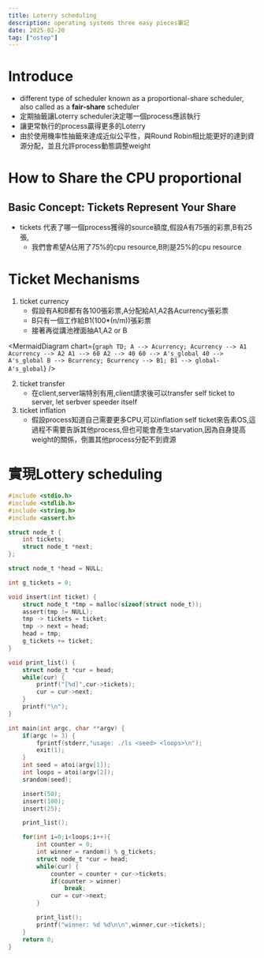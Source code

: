 ```yaml
---
title: Loterry scheduling
description: operating systems three easy pieces筆記
date: 2025-02-20
tag: ["ostep"]
---
```


# Introduce
- different type of scheduler known as a proportional-share scheduler, also called as a **fair-share** scheduler
- 定期抽籤讓Loterry scheduler決定哪一個process應該執行
- 讓更常執行的process贏得更多的Loterry
- 由於使用機率性抽籤來達成近似公平性，與Round Robin相比能更好的達到資源分配，並且允許process動態調整weight

# How to Share the CPU proportional

## Basic Concept: Tickets Represent Your Share
- tickets 代表了哪一個process獲得的source額度,假設A有75張的彩票,B有25張,
  - 我們會希望A佔用了75%的cpu resource,B則是25%的cpu resource

# Ticket Mechanisms
1. ticket currency
    - 假設有A和B都有各100張彩票,A分配給A1,A2各Acurrency張彩票
    - B只有一個工作給B1(100*(n/m))張彩票
    - 接著再從講池裡面抽A1,A2 or B

<MermaidDiagram chart={`
graph TD;
A --> Acurrency;
Acurrency --> A1
Acurrency --> A2
A1 --> 60
A2 --> 40
60 --> A's_global
40 --> A's_global
B --> Bcurrency;
Bcurrency --> B1;
B1 --> global-A's_global
`} />

2. ticket transfer
    - 在client,server端特別有用,client請求後可以transfer self ticket to server, let serbver speeder itself
3. ticket inflation
    - 假設process知道自己需要更多CPU,可以inflation self ticket來告素OS,這過程不需要告訴其他process,但也可能會產生starvation,因為自身提高weight的關係，倒置其他process分配不到資源

# 實現Lottery scheduling
```c
#include <stdio.h>
#include <stdlib.h>
#include <string.h>
#include <assert.h>

struct node_t {
    int tickets;
    struct node_t *next;
};

struct node_t *head = NULL;

int g_tickets = 0;

void insert(int ticket) {
    struct node_t *tmp = malloc(sizeof(struct node_t));
    assert(tmp != NULL);
    tmp -> tickets = ticket;
    tmp -> next = head;
    head = tmp;
    g_tickets += ticket;
}

void print_list() {
    struct node_t *cur = head;
    while(cur) {
        printf("[%d]",cur->tickets);
        cur = cur->next;
    }
    printf("\n");
}

int main(int argc, char **argv) {
    if(argc != 3) {
        fprintf(stderr,"usage: ./ls <seed> <loops>\n");
        exit(1);
    }
    int seed = atoi(argv[1]);
    int loops = atoi(argv[2]);
    srandom(seed);

    insert(50);
    insert(100);
    insert(25);

    print_list();

    for(int i=0;i<loops;i++){
        int counter = 0;
        int winner = random() % g_tickets;
        struct node_t *cur = head;
        while(cur) {
            counter = counter + cur->tickets;
            if(counter > winner)
                break;
            cur = cur->next;
        }

        print_list();
        printf("winner: %d %d\n\n",winner,cur->tickets);
    }
    return 0;
}
```
